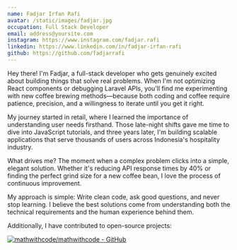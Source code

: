 ```yaml
---
name: Fadjar Irfan Rafi
avatar: /static/images/fadjar.jpg
occupation: Full Stack Developer
email: address@yoursite.com
instagram: https://www.instagram.com/fadjar.rafi
linkedin: https://www.linkedin.com/in/fadjar-irfan-rafi
github: https://github.com/fadjarrafi
---
```


Hey there! I'm Fadjar, a full-stack developer who gets genuinely excited about building things that solve real problems. When I'm not optimizing React components or debugging Laravel APIs, you'll find me experimenting with new coffee brewing methods—because both coding and coffee require patience, precision, and a willingness to iterate until you get it right.

My journey started in retail, where I learned the importance of understanding user needs firsthand. Those late-night shifts gave me time to dive into JavaScript tutorials, and three years later, I'm building scalable applications that serve thousands of users across Indonesia's hospitality industry.

What drives me? The moment when a complex problem clicks into a simple, elegant solution. Whether it's reducing API response times by 40% or finding the perfect grind size for a new coffee bean, I love the process of continuous improvement.

My approach is simple: Write clean code, ask good questions, and never stop learning. I believe the best solutions come from understanding both the technical requirements and the human experience behind them.

Additionally, I have contributed to open-source projects:

[![mathwithcode/mathwithcode - GitHub](https://gh-card.dev/repos/mathwithcode/mathwithcode.svg)](https://github.com/mathwithcode/mathwithcode)
